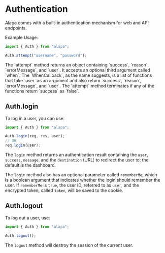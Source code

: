 # Authentication

Alapa comes with a built-in authentication mechanism for web and API endpoints.

Example Usage:

<CodeScreen title="src/app/account/login.ts">

```ts
import { Auth } from "alapa";

Auth.attempt("username", "password");
```

</CodeScreen>
The `attempt` method returns an object containing `success`, `reason`, `errorMessage`, and `user`. It accepts an optional third argument called `when`. The `WhenCallback`, as the name suggests, is a list of functions that take `user` as an argument and also return `success`, `reason`, `errorMessage`, and `user`. The `attempt` method terminates if any of the functions return `success` as `false`.

## Auth.login

To log in a user, you can use:
<CodeScreen title="src/app/account/login.ts">

```ts
import { Auth } from "alapa";

Auth.login(req, res, user);
// OR
req.login(user);
```

</CodeScreen>

The `login` method returns an authentication result containing the `user`, `success`, `message`, and the `destination` (URL) to redirect the user to; the default is the dashboard.

The `login` method also has an optional parameter called `rememberMe`, which is a boolean argument that indicates whether the login should remember the user. If `rememberMe` is `true`, the user ID, referred to as `user`, and the encrypted token, called `token`, will be saved to the cookie.

## Auth.logout

To log out a user, use:

<CodeScreen title="src/app/account/login.ts">

```ts
import { Auth } from "alapa";

Auth.logout();
```

</CodeScreen>

The `logout` method will destroy the session of the current user.
